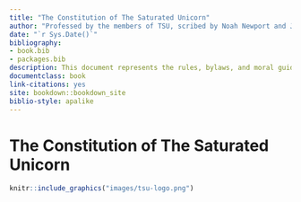 ```yaml
--- 
title: "The Constitution of The Saturated Unicorn"
author: "Professed by the members of TSU, scribed by Noah Newport and Jesse Piburn"
date: "`r Sys.Date()`"
bibliography:
- book.bib
- packages.bib
description: This document represents the rules, bylaws, and moral guidance of The Saturated Unicorn
documentclass: book
link-citations: yes
site: bookdown::bookdown_site
biblio-style: apalike
---
```


# The Constitution of The Saturated Unicorn {-}

```r
knitr::include_graphics("images/tsu-logo.png")
```
